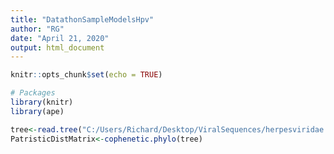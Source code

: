 ---
title: "DatathonSampleModelsHpv"
author: "RG"
date: "April 21, 2020"
output: html_document
---

```{r setup, include=FALSE}
knitr::opts_chunk$set(echo = TRUE)
```

```{r}
# Packages
library(knitr)
library(ape)

tree<-read.tree("C:/Users/Richard/Desktop/ViralSequences/herpesviridae.tre")
PatristicDistMatrix<-cophenetic.phylo(tree)


```